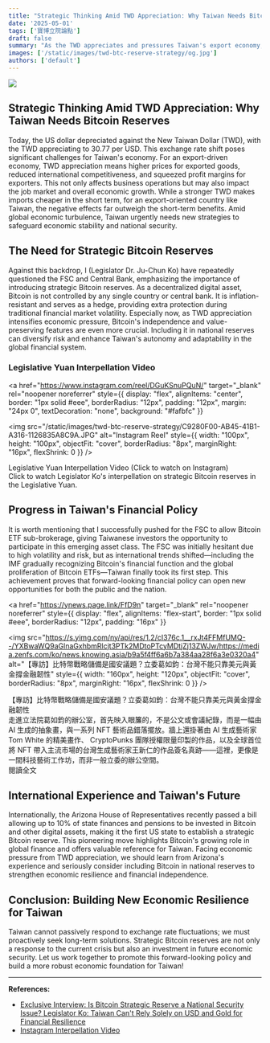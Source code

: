 ```yaml
---
title: "Strategic Thinking Amid TWD Appreciation: Why Taiwan Needs Bitcoin Reserves"
date: '2025-05-01'
tags: ['寶博立院論點']
draft: false
summary: "As the TWD appreciates and pressures Taiwan's export economy, legislator Dr. Ju-Chun Ko advocates for strategic Bitcoin reserves to diversify risk and enhance financial resilience, drawing on international experience to build a stronger economic foundation for Taiwan."
images: ['/static/images/twd-btc-reserve-strategy/og.jpg']
authors: ['default']
---
```


![](/static/images/twd-btc-reserve-strategy/og.jpg)

Strategic Thinking Amid TWD Appreciation: Why Taiwan Needs Bitcoin Reserves
---

Today, the US dollar depreciated against the New Taiwan Dollar (TWD), with the TWD appreciating to 30.77 per USD. This exchange rate shift poses significant challenges for Taiwan's economy. For an export-driven economy, TWD appreciation means higher prices for exported goods, reduced international competitiveness, and squeezed profit margins for exporters. This not only affects business operations but may also impact the job market and overall economic growth. While a stronger TWD makes imports cheaper in the short term, for an export-oriented country like Taiwan, the negative effects far outweigh the short-term benefits. Amid global economic turbulence, Taiwan urgently needs new strategies to safeguard economic stability and national security.

## The Need for Strategic Bitcoin Reserves

Against this backdrop, I (Legislator Dr. Ju-Chun Ko) have repeatedly questioned the FSC and Central Bank, emphasizing the importance of introducing strategic Bitcoin reserves. As a decentralized digital asset, Bitcoin is not controlled by any single country or central bank. It is inflation-resistant and serves as a hedge, providing extra protection during traditional financial market volatility. Especially now, as TWD appreciation intensifies economic pressure, Bitcoin's independence and value-preserving features are even more crucial. Including it in national reserves can diversify risk and enhance Taiwan's autonomy and adaptability in the global financial system.

### Legislative Yuan Interpellation Video

<a
  href="https://www.instagram.com/reel/DGuKSnuPQuN/"
  target="_blank"
  rel="noopener noreferrer"
  style={{
    display: "flex",
    alignItems: "center",
    border: "1px solid #eee",
    borderRadius: "12px",
    padding: "12px",
    margin: "24px 0",
    textDecoration: "none",
    background: "#fafbfc"
  }}
>
  <img
    src="/static/images/twd-btc-reserve-strategy/C9280F00-AB45-41B1-A316-1126835A8C9A.JPG"
    alt="Instagram Reel"
    style={{
      width: "100px",
      height: "100px",
      objectFit: "cover",
      borderRadius: "8px",
      marginRight: "16px",
      flexShrink: 0
    }}
  />
  <div style={{ flex: 1 }}>
    <div style={{ fontWeight: "bold", fontSize: "1.05em", marginBottom: "6px", color: "#222" }}>
      Legislative Yuan Interpellation Video (Click to watch on Instagram)
    </div>
    <div style={{ color: "#555", fontSize: "0.95em" }}>
      Click to watch Legislator Ko's interpellation on strategic Bitcoin reserves in the Legislative Yuan.
    </div>
  </div>
</a>

## Progress in Taiwan's Financial Policy

It is worth mentioning that I successfully pushed for the FSC to allow Bitcoin ETF sub-brokerage, giving Taiwanese investors the opportunity to participate in this emerging asset class. The FSC was initially hesitant due to high volatility and risk, but as international trends shifted—including the IMF gradually recognizing Bitcoin's financial function and the global proliferation of Bitcoin ETFs—Taiwan finally took its first step. This achievement proves that forward-looking financial policy can open new opportunities for both the public and the nation.

<a
  href="https://ynews.page.link/FfD9n"
  target="_blank"
  rel="noopener noreferrer"
  style={{
    display: "flex",
    alignItems: "flex-start",
    border: "1px solid #eee",
    borderRadius: "12px",
    padding: "16px"
  }}
>
  <img
    src="https://s.yimg.com/ny/api/res/1.2/cI376c.1__rxJt4FFMfUMQ--/YXBwaWQ9aGlnaGxhbmRlcjt3PTk2MDtoPTcyMDtjZj13ZWJw/https://media.zenfs.com/ko/news.knowing.asia/b9a5f4ff6a6b7a384aa28f6a3e0320a4"
    alt="【專訪】比特幣戰略儲備是國安議題？立委葛如鈞：台灣不能只靠美元與黃金撐金融韌性"
    style={{
      width: "160px",
      height: "120px",
      objectFit: "cover",
      borderRadius: "8px",
      marginRight: "16px",
      flexShrink: 0
    }}
  />
  <div style={{ flex: 1 }}>
    <div style={{ fontWeight: "bold", fontSize: "1.1em", marginBottom: "8px", color: "#222" }}>
      【專訪】比特幣戰略儲備是國安議題？立委葛如鈞：台灣不能只靠美元與黃金撐金融韌性
    </div>
    <div style={{ color: "#555", fontSize: "0.98em", marginBottom: "8px" }}>
      走進立法院葛如鈞的辦公室，首先映入眼簾的，不是公文或會議紀錄，而是一幅由 AI 生成的抽象畫，與一系列 NFT 藝術品錯落擺放。牆上還掛著由 AI 生成藝術家 Tom White 的精美畫作、 CryptoPunks 團隊授權限量印製的作品，以及全球首位將 NFT 帶入主流市場的台灣生成藝術家王新仁的作品簽名真跡——這裡，更像是一間科技藝術工作坊，而非一般立委的辦公空間。
    </div>
    <div style={{ color: "#0070f3", fontWeight: "bold" }}>閱讀全文</div>
  </div>
</a>

## International Experience and Taiwan's Future

Internationally, the Arizona House of Representatives recently passed a bill allowing up to 10% of state finances and pensions to be invested in Bitcoin and other digital assets, making it the first US state to establish a strategic Bitcoin reserve. This pioneering move highlights Bitcoin's growing role in global finance and offers valuable reference for Taiwan. Facing economic pressure from TWD appreciation, we should learn from Arizona's experience and seriously consider including Bitcoin in national reserves to strengthen economic resilience and financial independence.

## Conclusion: Building New Economic Resilience for Taiwan

Taiwan cannot passively respond to exchange rate fluctuations; we must proactively seek long-term solutions. Strategic Bitcoin reserves are not only a response to the current crisis but also an investment in future economic security. Let us work together to promote this forward-looking policy and build a more robust economic foundation for Taiwan!

---

**References:**  
- [Exclusive Interview: Is Bitcoin Strategic Reserve a National Security Issue? Legislator Ko: Taiwan Can't Rely Solely on USD and Gold for Financial Resilience](https://ynews.page.link/FfD9n)
- [Instagram Interpellation Video](https://www.instagram.com/reel/DGuKSnuPQuN/) 